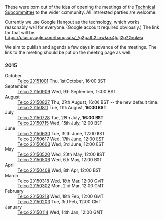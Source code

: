 These were born out of the idea of opening the meetings of the [[Technical Subcommittee]] to the wider community. All interested parties are welcome. 

Currently we use Google Hangout as the technology, which works reasonably well for everyone. (Google account required obviously.) The link for that will be https://plus.google.com/hangouts/_/g2pa6t2hnwkox4jgjl2p72nqkea

We aim to publish and agenda a few days in advance of the meetings. The link to the meeting should be put on the meeting page as well.

=== 2015 ===
;October
: [[Telco 20151001]] Thu, 1st October, 16:00 BST
;September
: [[Telco 20150909]] Wed, 9th September, 16:00 BST
;August
: [[Telco 20150827]] Thu, 27th August, 16:00 BST -- the new default time.
: [[Telco 20150811]] Tue, 11th August, '''16:00 BST'''
;July
: [[Telco 20150728]] Tue, 28th July, '''16:00 BST'''
: [[Telco 20150715]] Wed, 15th July, 12:00 BST
;June
: [[Telco 20150630]] Tue, 30th June, 12:00 BST
: [[Telco 20150617]] Wed, 17th June, 12:00 BST
: [[Telco 20150603]] Wed, 3rd June, 12:00 BST
;May
: [[Telco 20150520]] Wed, 20th May, 12:00 BST
: [[Telco 20150506]] Wed, 6th May, 12:00 BST
;April
: [[Telco 20150408]] Wed, 8th Apr, 12:00 BST
;March
: [[Telco 20150318]] Wed, 18th Mar, 12:00 GMT
: [[Telco 20150302]] Mon, 2nd Mar, 12:00 GMT
;February
: [[Telco 20150218]] Wed, 18th Feb, 12:00 GMT
: [[Telco 20150203]] Tue, 3rd Feb, 12:00 GMT
;January
: [[Telco 20150114]] Wed, 14th Jan, 12:00 GMT